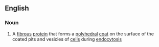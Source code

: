 ==English==

===Noun===
{{wikipedia}}
{{en-noun|-}}

#{{protein}} A [[fibrous]] [[protein]] that forms a [[polyhedral]] [[coat]] on the surface of the coated pits and vesicles of [[cell]]s during [[endocytosis]]